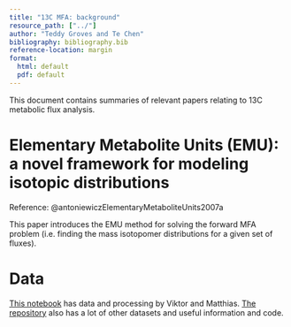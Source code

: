 ```yaml
---
title: "13C MFA: background"
resource_path: ["../"]
author: "Teddy Groves and Te Chen"
bibliography: bibliography.bib
reference-location: margin
format:
  html: default
  pdf: default
---
```


This document contains summaries of relevant papers relating to 13C metabolic flux analysis.

# Elementary Metabolite Units (EMU): a novel framework for modeling isotopic distributions

Reference: @antoniewiczElementaryMetaboliteUnits2007a

This paper introduces the EMU method for solving the forward MFA problem (i.e.
finding the mass isotopomer distributions for a given set of fluxes).

# Data

[This
notebook](https://github.com/biosustain/incawrapper/blob/main/docs/examples/Published_data_examples_C_necator.ipynb)
has data and processing by Viktor and Matthias. [The
repository](https://github.com/biosustain/incawrapper/) also has a lot of other
datasets and useful information and code.
